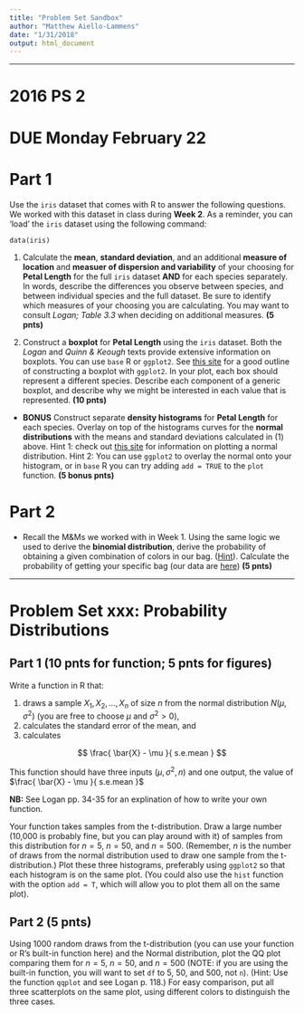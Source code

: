 ```yaml
---
title: "Problem Set Sandbox"
author: "Matthew Aiello-Lammens"
date: "1/31/2018"
output: html_document
---
```


***

# 2016 PS 2

# DUE Monday February 22

# Part 1

Use the `iris` dataset that comes with R to answer the following questions.
We worked with this dataset in class during **Week 2**.
As a reminder, you can 'load' the `iris` dataset using the following command:

```
data(iris)
```

1. Calculate the **mean**, **standard deviation**, and an additional **measure of location** and **measuer of dispersion and variability** of your choosing for **Petal Length** for the full `iris` dataset **AND** for each species separately. 
In words, describe the differences you observe between species, and between individual species and the full dataset. 
Be sure to identify which measures of your choosing you are calculating. 
You may want to consult *Logan; Table 3.3* when deciding on additional measures.
**(5 pnts)**

2. Construct a **boxplot** for **Petal Length** using the `iris` dataset. 
Both the *Logan* and *Quinn & Keough* texts provide extensive information on boxplots.
You can use `base` R or `ggplot2`. 
See [this site](http://www.cookbook-r.com/Graphs/Plotting_distributions_(ggplot2)/) for a good outline of constructing a boxplot with `ggplot2`.
In your plot, each box should represent a different species.
Describe each component of a generic boxplot, and describe why we might be interested in each value that is represented.
**(10 pnts)**

* **BONUS** Construct separate **density histograms** for **Petal Length** for each species. 
Overlay on top of the histograms curves for the **normal distributions** with the means and standard deviations calculated in (1) above. 
Hint 1: check out [this site](http://www.statmethods.net/advgraphs/probability.html) for information on plotting a normal distribution.
Hint 2: You can use `ggplot2` to overlay the normal onto your histogram, or in `base` R you can try adding `add = TRUE` to the `plot` function.
**(5 bonus pnts)**

# Part 2

* Recall the M&Ms we worked with in Week 1. 
Using the same logic we used to derive the **binomial distribution**, derive the probability of obtaining a given combination of colors in our bag.
([Hint](https://en.wikipedia.org/wiki/Multinomial_distribution)). 
Calculate the probability of getting your specific bag (our data are [here](http://mlammens.github.io/Biostats/data/class_mm_data.csv))
**(5 pnts)**

***

Problem Set xxx: Probability Distributions
========================================================


## Part 1 (10 pnts for function; 5 pnts for figures)

Write a function in R that:

1. draws a sample ${X_1,X_2,…,X_{n}}$ of size $n$ from the normal distribution $N(\mu, \sigma^2 )$ (you are free to choose $\mu$ and $\sigma^2 \gt 0$), 
2. calculates the standard error of the mean, and 
3. calculates 

$$
\frac{ \bar{X} - \mu }{ s.e.mean }
$$

This function should have three inputs $(\mu,\sigma^2,n)$ and 
one output, the value of $\frac{ \bar{X} - \mu }{ s.e.mean }$

**NB:** See Logan pp. 34-35 for an explination of how to write your own function.

Your function takes samples from the t-distribution. 
Draw a large number (10,000 is probably fine, but you can play around with it) of samples from this distribution for $n = 5$, $n =50$, and $n =500$. 
(Remember, $n$ is the number of draws from the normal distribution used to draw one sample from the t-distribution.) 
Plot these three histograms, preferably using `ggplot2` so that each histogram is on the same plot.
(You could also use the `hist` function with the option `add = T`, which will allow you to plot them all on the same plot).

## Part 2 (5 pnts)

Using 1000 random draws from the t-distribution (you can use your function or R’s built-in function here) and the Normal distribution, plot the QQ plot comparing them for $n = 5$, $n =50$, and $n =500$ (NOTE: if you are using the built-in function, you will want to set `df` to $5$, $50$, and $500$, not `n`). 
(Hint: Use the function `qqplot` and see Logan p. 118.) 
For easy comparison, put all three scatterplots on the same plot, using different colors to distinguish the three cases.
